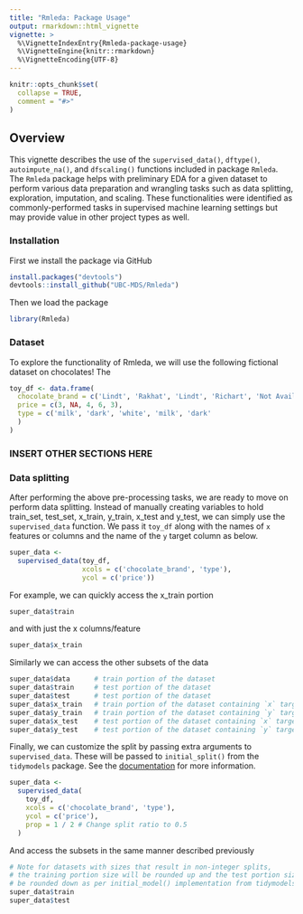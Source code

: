 ```yaml
---
title: "Rmleda: Package Usage"
output: rmarkdown::html_vignette
vignette: >
  %\VignetteIndexEntry{Rmleda-package-usage}
  %\VignetteEngine{knitr::rmarkdown}
  %\VignetteEncoding{UTF-8}
---
```


```r
knitr::opts_chunk$set(
  collapse = TRUE,
  comment = "#>"
)
```

## Overview

This vignette describes the use of the `supervised_data()`, `dftype()`, `autoimpute_na()`, and `dfscaling()` functions included in package `Rmleda`. The `Rmleda` package helps with preliminary EDA for a given dataset to perform various data preparation and wrangling tasks such as data splitting, exploration, imputation, and scaling. These functionalities were identified as commonly-performed tasks in supervised machine learning settings but may provide value in other project types as well.

### Installation

First we install the package via GitHub

```r
install.packages("devtools")
devtools::install_github("UBC-MDS/Rmleda")
```
Then we load the package

```r
library(Rmleda)
```

### Dataset

To explore the functionality of Rmleda, we will use the following fictional dataset on chocolates! The

```r
toy_df <- data.frame(
  chocolate_brand = c('Lindt', 'Rakhat', 'Lindt', 'Richart', 'Not Available'),
  price = c(3, NA, 4, 6, 3),
  type = c('milk', 'dark', 'white', 'milk', 'dark'
  )
)
```

### INSERT OTHER SECTIONS HERE


### Data splitting

After performing the above pre-processing tasks, we are ready to move on perform data splitting. Instead of manually creating variables to hold train_set, test_set, x_train, y_train, x_test and y_test, we can simply use the `supervised_data` function. We pass it `toy_df` along with the names of `x` features or columns and the name of the `y` target column as below. 

<!-- The function automatically calls [initial_split()]("https://rsample.tidymodels.org/reference/initial_split.html") from the `tidymodels` package with the default arguments and returns easy-access variables for train portion of the dataset (`train`), the test portion of the dataset (`test`), the train portion of the dataset containing `X` features only (`x_train`), the train portion of the dataset containing `y` targets only (`y_train`), the test portion of the dataset containing `X` features only (`x_test`), and the test portion of the dataset containing `y` targets only (`y_test`). You can also access the original dataset from the supervised_data object using the variable name `data`. -->

```r
super_data <-
  supervised_data(toy_df,
                  xcols = c('chocolate_brand', 'type'),
                  ycol = c('price'))
```

For example, we can quickly access the x_train portion

```r
super_data$train
```

and with just the x columns/feature

```r
super_data$x_train
```

Similarly we can access the other subsets of the data

```r
super_data$data      # train portion of the dataset
super_data$train     # test portion of the dataset
super_data$test      # test portion of the dataset
super_data$x_train   # train portion of the dataset containing `x` targets only
super_data$y_train   # train portion of the dataset containing `y` targets only
super_data$x_test    # test portion of the dataset containing `x` targets only
super_data$y_test    # test portion of the dataset containing `y` targets only
```

Finally, we can customize the split by passing extra arguments to `supervised_data`. These will be passed to `initial_split()` from the `tidymodels` package. See the [documentation]("https://rsample.tidymodels.org/reference/initial_split.html") for more information.

```r
super_data <-
  supervised_data(
    toy_df,
    xcols = c('chocolate_brand', 'type'),
    ycol = c('price'),
    prop = 1 / 2 # Change split ratio to 0.5
  ) 
```

And access the subsets in the same manner described previously

```r
# Note for datasets with sizes that result in non-integer splits, 
# the training portion size will be rounded up and the test portion size will
# be rounded down as per initial_model() implementation from tidymodels
super_data$train
super_data$test
```


